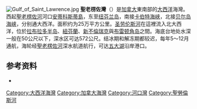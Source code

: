 {{noteTA
|G1=地名
}}
[[File:Gulf_of_Saint_Lawrence.jpg|thumbnail]]
'''聖老楞佐灣'''（{{lang-en|Gulf of Saint Lawrence}}）是[[加拿大|加拿大]]東南部的[[大西洋|大西洋]]海灣。西起[[聖老楞佐河|聖老楞佐河]]河口[[安蒂科斯蒂島|安蒂科斯蒂島]]，东至[[纽芬兰岛|纽芬兰岛]]，南接[[卡伯特海峡|卡伯特海峡]]，北接[[贝尔岛海峡|贝尔岛海峡]]，分别通大西洋。面积约为25万平方公里。[[圣劳伦斯河|圣劳伦斯河]]在這裡流入北大西洋，位於[[拉布拉多半岛|拉布拉多半岛]]、[[紐芬蘭|紐芬蘭]]、[[新不倫瑞克省|新不倫瑞克]]與[[布雷顿角岛|布雷顿角岛]]之間。海底台地处水深一般在50公尺以下，深水区可达572公尺。结冰期和解冻期都较迟，每年5～12月通航，海轮经[[聖老楞佐河|聖老楞佐河]]深水航道航行，可达[[五大湖|五大湖]]沿岸港口。

== 参考资料 ==
* {{Cite web|title=圣劳伦斯湾|url=http://h.bkzx.cn/item/229609|accessdate=2020-10-01|author=蒋长瑜|date=|format=|work=《[[中国大百科全书|中国大百科全书]]》（第二版）|publisher=中国大百科全书出版社|language=zh-cn}}
{{List of seas}}

{{Authority control}}
{{DEFAULTSORT:Saint Lawrence}}
[[Category:大西洋海灣|Category:大西洋海灣]]
[[Category:加拿大海灣|Category:加拿大海灣]]
[[Category:河口灣|Category:河口灣]]
[[Category:聖勞倫斯河|Category:聖勞倫斯河]]